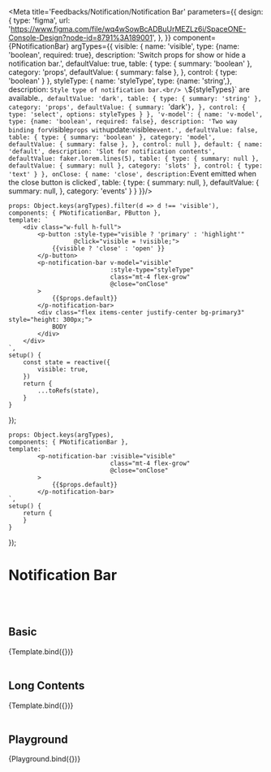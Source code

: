 
<Meta title='Feedbacks/Notification/Notification Bar' parameters={{
    design: {
        type: 'figma',
        url: 'https://www.figma.com/file/wq4wSowBcADBuUrMEZLz6i/SpaceONE-Console-Design?node-id=8791%3A189001',
    },
}} component={PNotificationBar} argTypes={{
    visible: {
        name: 'visible',
        type: {name: 'boolean', required: true},
        description: 'Switch props for show or hide a notification bar.',
        defaultValue: true,
        table: {
            type: {
                summary: 'boolean'
            },
            category: 'props',
            defaultValue: {
                summary: false
            },
        },
        control: {
            type: 'boolean'
        }
    },
    styleType: {
        name: 'styleType',
        type: {name: 'string',},
        description: `Style type of notification bar.<br/>
                      \`${styleTypes}\` are available.`,
        defaultValue: 'dark',
        table: {
            type: {
                summary: 'string'
            },
            category: 'props',
            defaultValue: {
                summary: `'dark'`
            },
        },
        control: {
            type: 'select',
            options: styleTypes
        }
    },
    'v-model': {
        name: 'v-model',
        type: {name: 'boolean', required: false},
        description: 'Two way binding for `visible` props with `update:visible` event.',
        defaultValue: false,
        table: {
            type: {
                summary: 'boolean'
            },
            category: 'model',
            defaultValue: {
                summary: false
            },
        },
        control: null
    },
    default: {
        name: 'default',
        description: 'Slot for notification contents',
        defaultValue: faker.lorem.lines(5),
        table: {
            type: {
                summary: null
            },
            defaultValue: {
                summary: null
            },
            category: 'slots'
        },
        control: {
            type: 'text'
        }
    },
    onClose: {
        name: 'close',
        description: `Event emitted when the close button is clicked`,
        table: {
            type: {
                summary: null,
            },
            defaultValue: {
                summary: null,
            },
            category: 'events'
        }
    }
}}/>


    props: Object.keys(argTypes).filter(d => d !== 'visible'),
    components: { PNotificationBar, PButton },
    template: `
        <div class="w-full h-full">
            <p-button :style-type="visible ? 'primary' : 'highlight'"
                      @click="visible = !visible;">
                {{visible ? 'close' : 'open' }}
            </p-button>
            <p-notification-bar v-model="visible"
                                :style-type="styleType"
                                class="mt-4 flex-grow"
                                @close="onClose"
            >
                {{$props.default}}
            </p-notification-bar>
            <div class="flex items-center justify-center bg-primary3" style="height: 300px;">
                BODY
            </div>
        </div>
    `,
    setup() {
        const state = reactive({
            visible: true,
        })
        return {
            ...toRefs(state),
        }
    }
});

    props: Object.keys(argTypes),
    components: { PNotificationBar },
    template: `
            <p-notification-bar :visible="visible"
                                class="mt-4 flex-grow"
                                @close="onClose"
            >
                {{$props.default}}
            </p-notification-bar>
    `,
    setup() {
        return {
        }
    }
});


# Notification Bar
<br/>
<br/>

## Basic

<Canvas>
    <Story name="basic">
        {Template.bind({})}
    </Story>
</Canvas>

<br/>
<br/>

## Long Contents

<Canvas>
    <Story name="long contents" args={{
        default: faker.lorem.lines(30)
    }}>
        {Template.bind({})}
    </Story>
</Canvas>

<br/>
<br/>

## Playground

<Canvas>
    <Story name="playground">
        {Playground.bind({})}
    </Story>
</Canvas>

<ArgsTable story="playground"/>

